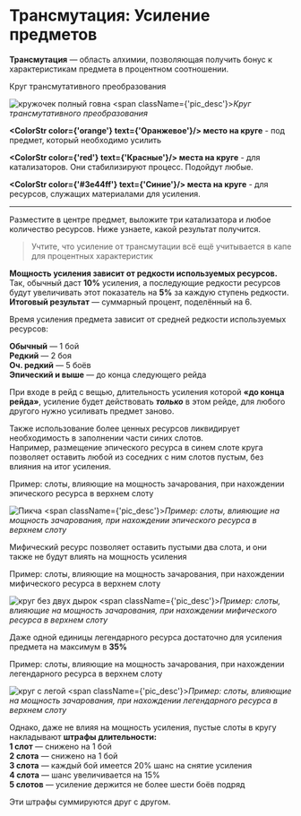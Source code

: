 
# Трансмутация: Усиление предметов

**Трансмутация** — область алхимии, позволяющая получить бонус к характеристикам предмета в процентном соотношении.

Круг трансмутативного преобразования

![кружочек полный говна](/images/circle_full.webp)
<span className={'pic_desc'}>_Круг трансмутативного преобразования_</span>

**<ColorStr color={'orange'} text={'Оранжевое'}/> место на круге** - под предмет, который необходимо усилить

**<ColorStr color={'red'} text={'Красные'}/> места на круге** - для катализаторов. Они стабилизируют процесс. Подойдут любые.

**<ColorStr color={'#3e44ff'} text={'Синие'}/> места на круге** - для ресурсов, служащих материалами для усиления.

---
Разместите в центре предмет, выложите три катализатора и любое количество ресурсов. Ниже узнаете, какой результат получится.

> Учтите, что усиление от трансмутации всё ещё учитывается в капе для процентных характеристик

**Мощность усиления зависит от редкости используемых ресурсов.**  
Так, обычный даст **10%** усиления, а последующие редкости ресурсов будут увеличивать этот показатель на **5%** за
каждую ступень редкости.  
**Итоговый результат** — суммарный процент, поделённый на 6.

Время усиления предмета зависит от средней редкости используемых ресурсов:

**Обычный** — 1 бой  
**Редкий** — 2 боя  
**Оч. редкий** — 5 боёв  
**Эпический и выше** — до конца следующего рейда

При входе в рейд с вещью, длительность усиления которой **«до конца рейда»**, усиление будет действовать **_только_**
в этом рейде, для любого другого нужно усиливать предмет заново.

Также использование более ценных ресурсов ликвидирует необходимость в заполнении части синих слотов.  
Например, размещение эпического ресурса в синем слоте круга позволяет оставить любой из соседних с ним слотов пустым, без влияния на итог усиления.

Пример: слоты, влияющие на мощность зачарования, при нахождении эпического ресурса в верхнем слоту

![Пикча](/images/circle1.webp)
<span className={'pic_desc'}>_Пример: слоты, влияющие на мощность зачарования, при нахождении эпического ресурса в верхнем слоту_</span>

Мифический ресурс позволяет оставить пустыми два слота, и они также не будут влиять на мощность усиления

Пример: слоты, влияющие на мощность зачарования, при нахождении мифического ресурса в верхнем слоту

![круг без двух дырок](/images/circle2.webp)
<span className={'pic_desc'}>_Пример: слоты, влияющие на мощность зачарования, при нахождении мифического ресурса в верхнем слоту_</span>

Даже одной единицы легендарного ресурса достаточно для усиления предмета на максимум в **35%**

Пример: слоты, влияющие на мощность зачарования, при нахождении легендарного ресурса в верхнем слоту

![круг с легой](/images/circle3.webp)
<span className={'pic_desc'}>_Пример: слоты, влияющие на мощность зачарования, при нахождении легендарного ресурса в верхнем слоту_</span>

Однако, даже не влияя на мощность усиления, пустые слоты в кругу накладывают **штрафы длительности:**  
**1 слот** — снижено на 1 бой  
**2 слота** — снижено на 1 бой  
**3 слота** — каждый бой имеется 20% шанс на снятие усиления  
**4 слота** — шанс увеличивается на 15%  
**5 слотов** — усиление держится не более шести боёв подряд  

Эти штрафы суммируются друг с другом.